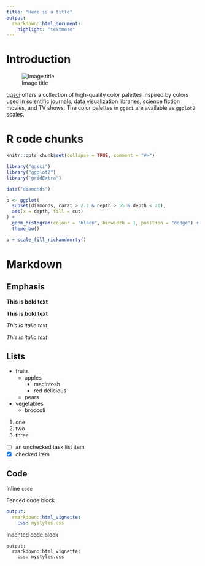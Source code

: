 ```yaml
---
title: "Here is a title"
output:
  rmarkdown::html_document:
    highlight: "textmate"
---
```


# Introduction

![Image title](images/cover.png)

[ggsci](https://nanx.me/ggsci/) offers a collection of high-quality
color palettes inspired by colors used in scientific journals,
data visualization libraries, science fiction movies, and TV shows.
The color palettes in `ggsci` are available as `ggplot2` scales.

# R code chunks

```r
knitr::opts_chunk$set(collapse = TRUE, comment = "#>")
```

```r
library("ggsci")
library("ggplot2")
library("gridExtra")

data("diamonds")

p <- ggplot(
  subset(diamonds, carat > 2.2 & depth > 55 & depth < 70),
  aes(x = depth, fill = cut)
) +
  geom_histogram(colour = "black", binwidth = 1, position = "dodge") +
  theme_bw()
```

```r
p + scale_fill_rickandmorty()
```

# Markdown

## Emphasis

**This is bold text**

__This is bold text__

*This is italic text*

_This is italic text_

## Lists

- fruits
  - apples
    - macintosh
    - red delicious
  - pears
- vegetables
  - broccoli

1. one
1. two
1. three

- [ ] an unchecked task list item
- [x] checked item

## Code

Inline `code`

Fenced code block

```yaml
output:
  rmarkdown::html_vignette:
    css: mystyles.css
```

Indented code block

    output:
      rmarkdown::html_vignette:
        css: mystyles.css
